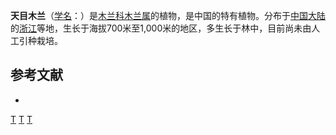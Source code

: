 {{Speciesbox 
| taxon = Magnolia amoena
| authority = Cheng
| status = VU
| status_system = iucn2.3
}}
'''天目木兰'''（[[学名|学名]]：{{lang|la|''Magnolia amoena''}}）是[[木兰科|木兰科]][[木兰属|木兰属]]的植物，是中国的特有植物。分布于[[中国大陆|中国大陆]]的[[浙江|浙江]]等地，生长于海拔700米至1,000米的地区，多生长于林中，目前尚未由人工引种栽培。

== 参考文献 ==
<div class="references-small">
* {{cite web| url =http://www.bioinfo.cn/db05/KmzwSpecies.php?action=view&id=12707| title =天目木兰| work =《中国高等植物数据库全库》| publisher =中国科学院微生物研究所| author =昆明植物研究所| accessdate =2009-02-24| deadurl =yes| archiveurl =https://web.archive.org/web/20160305015129/http://www.bioinfo.cn/db05/KmzwSpecies.php?action=view&id=12707| archivedate =2016-03-05}}
</div>
{{Taxonbar|from=Q2249188}}

[[Category:木兰属|T]]
[[Category:中國特有植物|T]]
[[Category:浙江植物|T]]